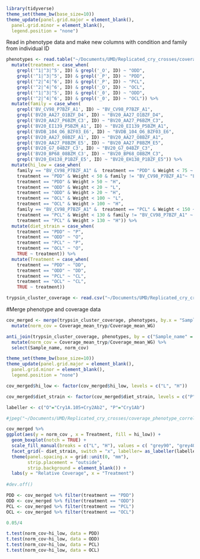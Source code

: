 
```r
library(tidyverse)
theme_set(theme_bw(base_size=10))
theme_update(panel.grid.major = element_blank(),
  panel.grid.minor = element_blank(),
  legend.position = "none")
```
Read in phenotype data and make new columns with condition and family from individual ID

```r
phenotypes <- read.table("~/Documents/UMD/Replicated_cry_crosses/coverage_phenotype_correlation/phenotypes_for_correlation.txt", header = TRUE) %>%
  mutate(treatment = case_when(
    grepl('^1|^3|^5', ID) & grepl('_O', ID) ~ "ODD",
    grepl('^1|^3|^5', ID) & grepl('_P', ID) ~ "PDD", 
    grepl('^2|^4|^6', ID) & grepl('_P', ID) ~ "PCL",
    grepl('^2|^4|^6', ID) & grepl('_O', ID) ~ "OCL",
    grepl('^1|^3|^5', ID) & grepl('_0', ID) ~ "ODD",
    grepl('^2|^4|^6', ID) & grepl('_0', ID) ~ "OCL")) %>%
  mutate(family = case_when(
    grepl('BV_CV98_P7BZF_A1', ID) ~ "BV_CV98_P7BZF_A1",
    grepl('BV20_AA27_O1BZF_D4', ID) ~ "BV20_AA27_O1BZF_D4",
    grepl('BV20_AA27_P6BZM_C3', ID) ~ "BV20_AA27_P6BZM_C3",
    grepl('BV20_EI139_P5BZM_A1', ID) ~ "BV20_EI139_P5BZM_A1",
    grepl('BVDB_104_O6_BZF03_E6', ID) ~ "BVDB_104_O6_BZF03_E6",
    grepl('BV20_AA27_08BZF_A1', ID) ~ "BV20_AA27_O8BZF_A1",
    grepl('BV20_AA27_P8BZM_E5', ID) ~ "BV20_AA27_P8BZM_E5",
    grepl('BV20_G7_04BZF_C3', ID) ~ "BV20_G7_04BZF_C3",
    grepl('BV20_BP68_08BZM_C3', ID) ~ "BV20_BP68_O8BZM_C3",
    grepl('BV20_EH138_P1BZF_E5', ID) ~ "BV20_EH138_P1BZF_E5")) %>%
  mutate(hi_low = case_when(
    family == "BV_CV98_P7BZF_A1" &  treatment == "PDD" & Weight < 75 ~ "L",
    treatment == "PDD" & Weight < 50 & family != "BV_CV98_P7BZF_A1"~ "L",
    treatment == "PDD" & Weight > 50 ~ "H",
    treatment == "ODD" & Weight < 20 ~ "L",
    treatment == "ODD" & Weight > 20 ~ "H",
    treatment == "OCL" & Weight < 100 ~ "L",
    treatment == "OCL" & Weight > 100 ~ "H",
    family == "BV_CV98_P7BZF_A1" &  treatment == "PCL" & Weight < 150 ~ "L",
    treatment == "PCL" & Weight < 130 & family != "BV_CV98_P7BZF_A1" ~ "L",
    treatment == "PCL" & Weight > 130 ~ "H")) %>%
  mutate(diet_strain = case_when(
    treatment == "PDD" ~ "P",
    treatment == "ODD" ~ "O",
    treatment == "PCL" ~ "P",
    treatment == "OCL" ~ "O",
    TRUE ~ treatment)) %>%
  mutate(Treatment = case_when(
    treatment == "PDD" ~ "DD",
    treatment == "ODD" ~ "DD",
    treatment == "PCL" ~ "CL",
    treatment == "OCL" ~ "CL",
    TRUE ~ treatment))
```


```r
trypsin_cluster_coverage <- read.csv("~/Documents/UMD/Replicated_cry_crosses/coverage_phenotype_correlation/F2_Coverage_Stats_Trypsin_Cluster.csv", header = TRUE)
```

#Merge phenotype and coverage data

```r
cov_merged <- merge(trypsin_cluster_coverage, phenotypes, by.x = "Sample_name", by.y = "ID") %>%
  mutate(norm_cov = Coverage_mean_tryp/Coverage_mean_WG)

```

```r
anti_join(trypsin_cluster_coverage, phenotypes, by = c("Sample_name" = "ID"))%>%
  mutate(norm_cov = Coverage_mean_tryp/Coverage_mean_WG) %>%
  select(Sample_name, norm_cov)
```


```r
theme_set(theme_bw(base_size=10))
theme_update(panel.grid.major = element_blank(),
  panel.grid.minor = element_blank(),
  legend.position = "none")

cov_merged$hi_low <- factor(cov_merged$hi_low, levels = c("L", "H"))

cov_merged$diet_strain <- factor(cov_merged$diet_strain, levels = c("P", "O"))

labeller <- c("O"="Cry1A.105+Cry2Ab2", "P"="Cry1Ab")

#jpeg("~/Documents/UMD/Replicated_cry_crosses/coverage_phenotype_correlation/norm_cov_boxplot_condition_2.jpg",width = 12, height = 12, units = "cm", res = 700)

cov_merged %>%
ggplot(aes(y = norm_cov , x = Treatment, fill = hi_low)) +
  geom_boxplot(notch = TRUE) +
  scale_fill_manual(breaks = c("L", "H"), values = c( "grey90", "grey40")) +
  facet_grid(~ diet_strain, switch = "x", labeller= as_labeller(labeller)) +
  theme(panel.spacing.x = grid::unit(0, "mm"),
        strip.placement = "outside",
        strip.background = element_blank()) +
  labs(y = "Relative Coverage", x = "Treatment")
  
#dev.off()
```



```r
PDD <- cov_merged %>% filter(treatment == "PDD")
ODD <- cov_merged %>% filter(treatment == "ODD")
PCL <- cov_merged %>% filter(treatment == "PCL")
OCL <- cov_merged %>% filter(treatment == "OCL")

0.05/4

t.test(norm_cov~hi_low, data = PDD)
t.test(norm_cov~hi_low, data = ODD)
t.test(norm_cov~hi_low, data = PCL)
t.test(norm_cov~hi_low, data = OCL)
```
